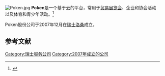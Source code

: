 {{article issues|
{{Orphan|time=2016-12-17T12:38:56+00:00}}
{{Expand language|1=en|time=2021-08-10T05:55:00+00:00}}
}}
{{Infobox company
| name = Poken
| logo =
| logo_size =
| logo_alt =
| logo_caption = 
| logo_padding =
| image = 
| image_size =
| image_alt =
| image_caption = 
| trading_name = 
| native_name = 
| native_name_lang =    <!-- Use ISO 639-1 code, e.g. "fr" for French. For multiple names in different languages, use {{lang|[code]|[name]}}. -->
| romanized_name = 
| former_name = 
| type = [[科技公司|科技公司]]
| traded_as = 
| ISIN =
| industry = 
| genre =               <!-- Only used with media and publishing companies -->
| fate = 
| predecessor =         <!-- or: | predecessors = -->
| successor =           <!-- or: | successors = -->
| foundation =          {{start date|2007|12|df=y}}
| founder =             
| defunct =             <!-- {{end date|YYYY|MM|DD}} -->
| location_city = 
| location_country = 
| locations =           <!-- Number of locations -->
| area_served = 
| key_people = 
| products = 
| brands = 
| production = 
| services = 
| revenue = 
| operating_income = 
| net_income = 
| aum =                 <!-- Only for financial-service companies -->
| assets = 
| equity = 
| owner =               <!-- or: | owners = -->
| members =
| num_employees = 
| parent = 
| divisions = 
| subsid = 
| website =             <!-- {{URL|poken.com}} -->
| footnotes = 
| bodystyle = 
}}
[[Image:Poken.jpg|thumb]]
'''Poken'''是一个基于云的{{tsl|en|Event management|活动管理}}平台，常用于[[贸易展览会|贸易展览会]]、企业和协会活动以及体育和青少年活动。<ref>{{cite news|title=Poken wins contract for boy scouts of america conference|url=http://www.meetpie.com/Modules/NewsModule/newsdetails.aspx?newsid=21253|accessdate=24 August 2016|work=meetpie.com|publisher=CAT Publications|date=20 July 2015|archive-date=2016-11-04|archive-url=https://web.archive.org/web/20161104083855/http://www.meetpie.com/Modules/NewsModule/newsdetails.aspx?newsid=21253}}</ref>

Poken股份公司于2007年12月在[[瑞士|瑞士]][[洛桑|洛桑]]成立。

==参考文献==
{{reflist}}

[[Category:瑞士服务公司|Category:瑞士服务公司]]
[[Category:2007年成立的公司|Category:2007年成立的公司]]